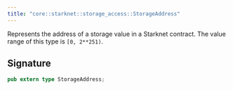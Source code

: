 ```yaml
---
title: "core::starknet::storage_access::StorageAddress"
---
```


Represents the address of a storage value in a Starknet contract.
The value range of this type is `[0, 2**251)`.



## Signature

```rust
pub extern type StorageAddress;
```



